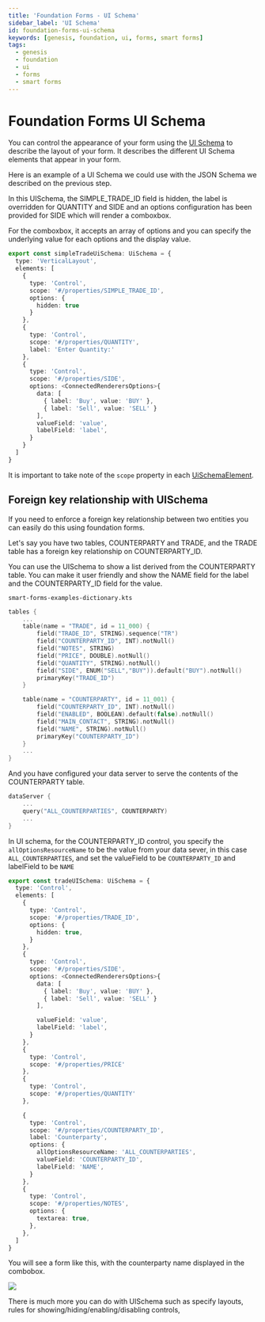---
title: 'Foundation Forms - UI Schema'
sidebar_label: 'UI Schema'
id: foundation-forms-ui-schema
keywords: [genesis, foundation, ui, forms, smart forms]
tags:
  - genesis
  - foundation
  - ui
  - forms
  - smart forms
---

# Foundation Forms UI Schema

You can control the appearance of your form using the [UI Schema](https://learn.genesis.global/docs/web/forms/docs/api/foundation-forms.uischema/?_highlight=uisc#uischema-type) to describe the layout of your form. It describes the different UI Schema elements that appear in your form.

Here is an example of a UI Schema we could use with the JSON Schema we described on the previous step.

In this UISchema, the SIMPLE_TRADE_ID field is hidden, the label is overridden for QUANTITY and SIDE and an options configuration has been provided for SIDE which will render a comboxbox.

For the comboxbox, it accepts an array of options and you can specify the underlying value for each options and the display value.


```ts
export const simpleTradeUiSchema: UiSchema = {
  type: 'VerticalLayout',
  elements: [
    {
      type: 'Control',
      scope: '#/properties/SIMPLE_TRADE_ID',
      options: {
        hidden: true
      }
    },
    {
      type: 'Control',
      scope: '#/properties/QUANTITY',
      label: 'Enter Quantity:'
    },
    {
      type: 'Control',
      scope: '#/properties/SIDE',
      options: <ConnectedRenderersOptions>{
        data: [
          { label: 'Buy', value: 'BUY' },
          { label: 'Sell', value: 'SELL' }
        ],
        valueField: 'value',
        labelField: 'label',
      }
    }
  ]
}
```

It is important to take note of the `scope` property in each [UiSchemaElement](https://learn.genesis.global/docs/web/forms/docs/api/foundation-forms.uischemaelement/?_highlight=uisc#uischemaelement-type).


## Foreign key relationship with UISchema

If you need to enforce a foreign key relationship between two entities you can easily do this using foundation forms.

Let's say you have two tables, COUNTERPARTY and TRADE, and the TRADE table has a foreign key relationship on COUNTERPARTY_ID.

You can use the UISchema to show a list derived from the COUNTERPARTY table. You can make it user friendly and show the NAME field for the label and the COUNTERPARTY_ID field for the value.

`smart-forms-examples-dictionary.kts`

```kts
tables {
    ...
    table(name = "TRADE", id = 11_000) {
        field("TRADE_ID", STRING).sequence("TR")
        field("COUNTERPARTY_ID", INT).notNull()
        field("NOTES", STRING)
        field("PRICE", DOUBLE).notNull()
        field("QUANTITY", STRING).notNull()
        field("SIDE", ENUM("SELL","BUY")).default("BUY").notNull()
        primaryKey("TRADE_ID")
    }

    table(name = "COUNTERPARTY", id = 11_001) {
        field("COUNTERPARTY_ID", INT).notNull()
        field("ENABLED", BOOLEAN).default(false).notNull()
        field("MAIN_CONTACT", STRING).notNull()
        field("NAME", STRING).notNull()
        primaryKey("COUNTERPARTY_ID")
    }
    ...
}
```

And you have configured your data server to serve the contents of the COUNTERPARTY table.
```kts
dataServer {
    ...
    query("ALL_COUNTERPARTIES", COUNTERPARTY)
    ...
}
```


In UI schema, for the COUNTERPARTY_ID control, you specify the `allOptionsResourceName` to be the value from your data sever, in this case `ALL_COUNTERPARTIES`, and set the valueField to be `COUNTERPARTY_ID` and labelField to be `NAME`


```ts
export const tradeUISchema: UiSchema = {
  type: 'Control',
  elements: [
    {
      type: 'Control',
      scope: '#/properties/TRADE_ID',
      options: {
        hidden: true,
      }
    },
    {
      type: 'Control',
      scope: '#/properties/SIDE',
      options: <ConnectedRenderersOptions>{
        data: [
          { label: 'Buy', value: 'BUY' },
          { label: 'Sell', value: 'SELL' }
        ],

        valueField: 'value',
        labelField: 'label',
      }
    },
    {
      type: 'Control',
      scope: '#/properties/PRICE'
    },
    {
      type: 'Control',
      scope: '#/properties/QUANTITY'
    },

    {
      type: 'Control',
      scope: '#/properties/COUNTERPARTY_ID',
      label: 'Counterparty',
      options: {
        allOptionsResourceName: 'ALL_COUNTERPARTIES',
        valueField: 'COUNTERPARTY_ID',
        labelField: 'NAME',
      }
    },
    {
      type: 'Control',
      scope: '#/properties/NOTES',
      options: {
        textarea: true,
      },
    },
  ]
}

```

You will see a form like this, with the counterparty name displayed in the combobox.

![](/img/smart-forms/foreign-key-form.png)

There is much more you can do with UISchema such as specify layouts, rules for showing/hiding/enabling/disabling controls,

